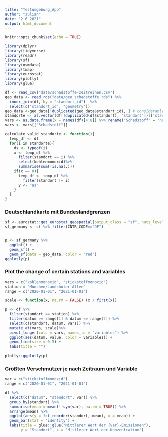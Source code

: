 ```yaml
---
title: "Testumgebung_App"
author: "Julian"
date: "2 6 2021"
output: html_document
---
```


```r
knitr::opts_chunk$set(echo = TRUE)
```

```r
library(dplyr)
library(tidyverse)
library(readr)
library(sf)
library(osmdata)
library(tmap)
library(eurostat)
library(plotly)
library(glue)
```

```r
df <- read_csv("data/schadstoffe-zeitreihen.csv")
geo_data <- read_rds("data/geo_schadstoffe.rds") %>%
  inner_join(df, by = "standort_id")  %>%
  select(c("standort_id", "geometry"))
geo_data <-geo_data[!duplicated(geo_data$standort_id), ] # considerably faster than distinct()
standorte <- as.vector(df[!duplicated(df$standort), "standort"])[['standort']] # make a list
vars <- as.data.frame(x = names(df)[4:8]) %>% rename("Schadstoff" = "names(df)[4:8]") # alle Variablen
vars <- vars[["Schadstoff"]]
```

```r


calculate_valid_standorte <- function(){
  temp_df <- df
  for(i in standorte){
    ds <- typeof(i)
    x <- temp_df %>% 
      filter(standort == i) %>%
      select(kohlenmonoxid)%>%
      summarise(sum(!is.na(.))) 
    if(x == 0){
      temp_df <- temp_df %>%
        filter(standort != i)
      y <- "as"
    }
  }  
}

```

### Deutschlandkarte mit Bundeslandgrenzen
```r

sf <- eurostat::get_eurostat_geospatial(output_class = "sf", nuts_level = 1)
sf_germany <- sf %>% filter(CNTR_CODE=="DE") 


p <- sf_germany %>%
  ggplot() +
  geom_sf() +
  geom_sf(data = geo_data, color = "red")
ggplotly(p)
```

### Plot the change of certain stations and variables

```r
vars = c("kohlenmonoxid", "stickstoffmonoxid")
station = "München/Landshuter Allee"
range = c("2020-01-01", "2021-01-01")

scale <- function(x, na.rm = FALSE) (x / first(x))

p <- df %>%
  filter(standort == station) %>%
  filter(datum >= range[1] & datum <= range[2]) %>%
  select(c(standort, datum, vars)) %>%
  mutate_at(vars, scale)%>%
  pivot_longer(cols = vars, names_to = "variables") %>%
  ggplot(aes(datum, value, color = variables)) +
  geom_line(size = 0.5) +
  labs(title = "")
  
plotly::ggplotly(p)
```

### Größten Verschmutzer je nach Zeitraum und Variable
```r
var = c("stickstoffmonoxid")
range = c("2020-01-01", "2021-01-01")

df %>%
  select(c("datum", "standort", var)) %>%
  group_by(standort) %>%
  summarise(mean = mean(!!sym(var), na.rm = TRUE)) %>%
  arrange(mean) %>%
  ggplot(aes(y = fct_reorder(standort, mean), x = mean)) +
  geom_bar(stat = "identity") +
  labs(title = glue::glue("Mittlerer Wert der {var}-Emissionen"),
       y = "Standort", x = "Mittlerer Wert der Konzentration")

```

